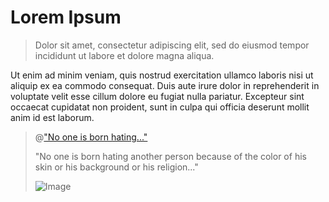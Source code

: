 # Lorem Ipsum

> Dolor sit amet, consectetur adipiscing elit, sed do eiusmod tempor incididunt ut labore et dolore magna aliqua.

Ut enim ad minim veniam, quis nostrud exercitation ullamco laboris nisi ut aliquip ex ea commodo consequat. Duis aute irure dolor in reprehenderit in voluptate velit esse cillum dolore eu fugiat nulla pariatur. Excepteur sint occaecat cupidatat non proident, sunt in culpa qui officia deserunt mollit anim id est laborum.

> @["No one is born hating..."](https://twitter.com/BarackObama/status/896523232098078720)
> 
> "No one is born hating another person because of the color of his skin or his background or his religion..."
>
> ![Image](https://pbs.twimg.com/media/DHEXH7RV0AAUwKj?format=jpg&name=medium)
